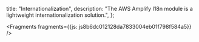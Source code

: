   title: "Internationalization",
  description: "The AWS Amplify I18n module is a lightweight internationalization solution.",
};






<Fragments fragments={{js: js8b6dc012128da7833004eb01f798f584a5}} />